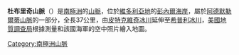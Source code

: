 {{coord|71|30|S|168|53|E|source:GNIS|display=title}}

'''杜布里奇山脈'''（{{lang-en|DuBridge Range}}）是[[南極洲|南極洲]]的[[山脈|山脈]]，位於[[維多利亞地|維多利亞地]]的[[彭內爾海岸|彭內爾海岸]]，屬於[[阿德默勒爾蒂山脈|阿德默勒爾蒂山脈]]的一部分，全長37公里，由[[皮特克維奇冰川|皮特克維奇冰川]]延伸至[[希普利冰川|希普利冰川]]，[[美國地質調查局|美國地質調查局]]根據測量和該國海軍的空中照片繪入地圖。

{{Antarctica-geo-stub}}
[[Category:南極洲山脈|Category:南極洲山脈]]